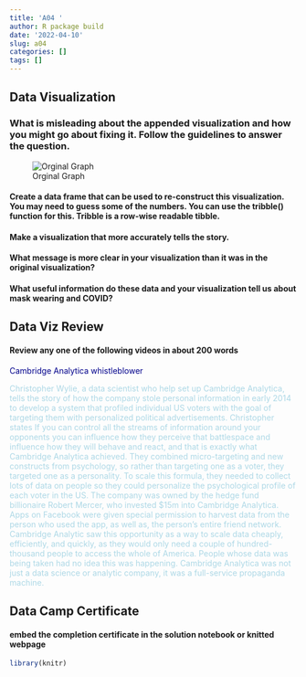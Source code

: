 ```yaml
---
title: 'A04 '
author: R package build
date: '2022-04-10'
slug: a04
categories: []
tags: []
---
```



## Data Visualization
### What is misleading about the appended visualization and how you might go about fixing it. Follow the guidelines to answer the question.

![Orginal Graph](/Users/jenna/Documents/JennaLealisWebsite/datascienceimagea04.png)

#### Create a data frame that can be used to re-construct this visualization. You may need to guess some of the numbers. You can use the tribble() function for this. Tribble is a row-wise readable tibble.
#### Make a visualization that more accurately tells the story.
#### What message is more clear in your visualization than it was in the original visualization?
#### What useful information do these data and your visualization tell us about mask wearing and COVID?
## 	Data Viz Review


#### Review any one of the following videos in about 200 words
<p style="color:darkblue"> Cambridge Analytica whistleblower</p>
<p style="color:lightblue"> Christopher Wylie, a data scientist who help set up Cambridge Analytica, tells the story of how the company stole personal information in early 2014 to develop a system that profiled individual US voters with the goal of targeting them with personalized political advertisements. Christopher states If you can control all the streams of information around your opponents you can influence how they perceive that battlespace and influence how they will behave and react, and that is exactly what Cambridge Analytica achieved. They combined micro-targeting and new constructs from psychology, so rather than targeting one as a voter, they targeted one as a personality. To scale this formula, they needed to collect lots of data on people so they could personalize the psychological profile of each voter in the US. The company was owned by the hedge fund billionaire Robert Mercer, who invested $15m into Cambridge Analytica. Apps on Facebook were given special permission to harvest data from the person who used the app, as well as, the person’s entire friend network. Cambridge Analytic saw this opportunity as a way to scale data cheaply, efficiently, and quickly, as they would only need a couple of hundred-thousand people to access the whole of America. People whose data was being taken had no idea this was happening. Cambridge Analytica was not just a data science or analytic company, it was a full-service propaganda machine.</p>


## Data Camp Certificate
#### embed the completion certificate in the solution notebook or knitted webpage

```r
library(knitr)
```


